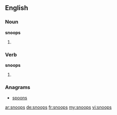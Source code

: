 ==English==

===Noun===
'''snoops'''

# {{plural of|snoop}}

===Verb===
'''snoops'''

# {{third-person singular of|snoop}}

===Anagrams===
* [[spoons#English|spoons]]

[[ar:snoops]]
[[de:snoops]]
[[fr:snoops]]
[[my:snoops]]
[[vi:snoops]]